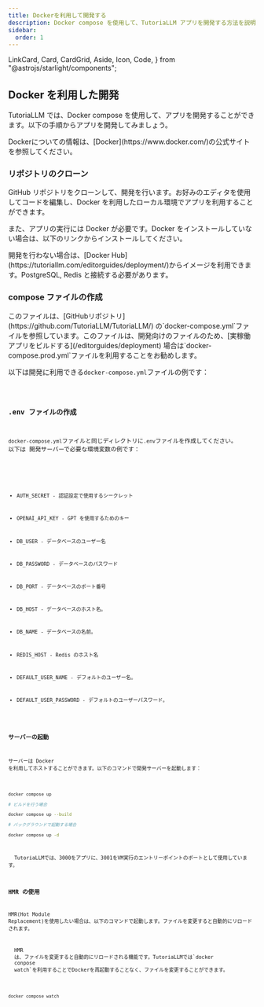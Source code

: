 ```yaml
---
title: Dockerを利用して開発する
description: Docker compose を使用して、TutoriaLLM アプリを開発する方法を説明します。
sidebar:
  order: 1
---
```


  LinkCard,
  Card,
  CardGrid,
  Aside,
  Icon,
  Code,
} from "@astrojs/starlight/components";

## Docker を利用した開発

TutoriaLLM では、Docker compose を使用して、アプリを開発することができます。以下の手順からアプリを開発してみましょう。

<Aside type="note" title="Dockerについて">
  Dockerについての情報は、[Docker](https://www.docker.com/)の公式サイトを参照してください。
</Aside>

### リポジトリのクローン

GitHub リポジトリをクローンして、開発を行います。お好みのエディタを使用してコードを編集し、Docker を利用したローカル環境でアプリを利用することができます。

<LinkCard
  title="GitHub リポジトリ"
  description="TutoriaLLM の GitHub リポジトリを確認してください。"
  href="https://github.com/TutoriaLLM/TutoriaLLM"
/>

また、アプリの実行には Docker が必要です。Docker をインストールしていない場合は、以下のリンクからインストールしてください。

<LinkCard
  title="Docker のインストール"
  description="Docker をインストールする方法を確認してください。"
  href="https://docs.docker.com/get-docker/"
/>

<Aside type="note" title="開発を行わない場合">
  開発を行わない場合は、[Docker
  Hub](https://tutoriallm.com/editorguides/deployment/)からイメージを利用できます。PostgreSQL,
  Redis と接続する必要があります。
</Aside>

### compose ファイルの作成

<Aside type="note" title="ノート">
  このファイルは、[GitHubリポジトリ](https://github.com/TutoriaLLM/TutoriaLLM/)
  の`docker-compose.yml`ファイルを参照しています。このファイルは、開発向けのファイルのため、[実稼働アプリをビルドする](/editorguides/deployment)
  場合は`docker-compose.prod.yml`ファイルを利用することをお勧めします。
</Aside>


以下は開発に利用できる`docker-compose.yml`ファイルの例です：

<Code code={composeExample} lang="yaml" title="/docker-compose.yml" />

### .env ファイルの作成

`docker-compose.yml`ファイルと同じディレクトリに`.env`ファイルを作成してください。
以下は 開発サーバーで必要な環境変数の例です：


<Code code={envExample} lang="txt" title="/env.dev.example" />

- AUTH_SECRET - 認証設定で使用するシークレット
- OPENAI_API_KEY - GPT を使用するためのキー

- DB_USER - データベースのユーザー名
- DB_PASSWORD - データベースのパスワード
- DB_PORT - データベースのポート番号
- DB_HOST - データベースのホスト名。
- DB_NAME - データベースの名前。

- REDIS_HOST - Redis のホスト名

- DEFAULT_USER_NAME - デフォルトのユーザー名。
- DEFAULT_USER_PASSWORD - デフォルトのユーザーパスワード。

### サーバーの起動

サーバーは Docker を利用してホストすることができます。以下のコマンドで開発サーバーを起動します：

```sh

docker compose up

# ビルドを行う場合

docker compose up --build

# バックグラウンドで起動する場合

docker compose up -d

```

<Aside type="note" title="ノート">
  TutoriaLLMでは、3000をアプリに、3001をVM実行のエントリーポイントのポートとして使用しています。
</Aside>

### HMR の使用

HMR(Hot Module Replacement)を使用したい場合は、以下のコマンドで起動します。ファイルを変更すると自動的にリロードされます。

<Aside type="note" title="HMRとは">
  HMR
  は、ファイルを変更すると自動的にリロードされる機能です。TutoriaLLMでは`docker
  conpose
  watch`を利用することでDockerを再起動することなく、ファイルを変更することができます。
</Aside>

```sh

docker compose watch

```
